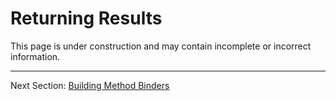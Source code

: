 
# Returning Results

<Warning title="Under Construction" >
    This page is under construction and may contain incomplete or incorrect information.
</Warning>

---

Next Section: [Building Method Binders](/docs/building-method-binders/)